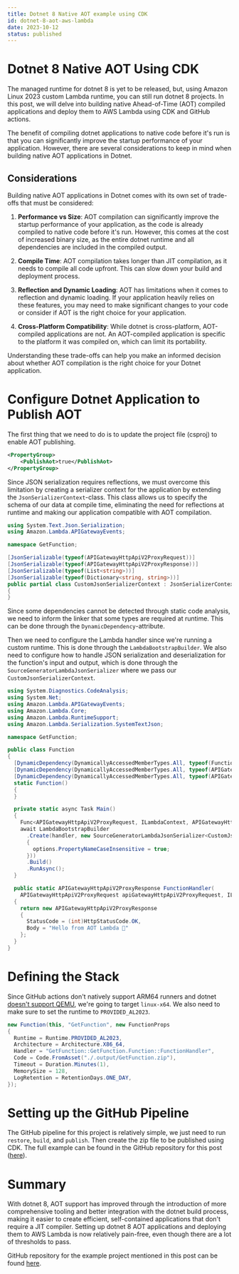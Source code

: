 ```yaml
---
title: Dotnet 8 Native AOT example using CDK
id: dotnet-8-aot-aws-lambda
date: 2023-10-12
status: published
---
```


# Dotnet 8 Native AOT Using CDK

The managed runtime for dotnet 8 is yet to be released, but, using Amazon Linux 2023 custom Lambda runtime, you can still run dotnet 8 projects. In this post, we will delve into building native Ahead-of-Time (AOT) compiled applications and deploy them to AWS Lambda using CDK and GitHub actions.

The benefit of compiling dotnet applications to native code before it's run is that you can significantly improve the startup performance of your application. However, there are several considerations to keep in mind when building native AOT applications in Dotnet.

## Considerations

Building native AOT applications in Dotnet comes with its own set of trade-offs that must be considered:

1. **Performance vs Size**: AOT compilation can significantly improve the startup performance of your application, as the code is already compiled to native code before it's run. However, this comes at the cost of increased binary size, as the entire dotnet runtime and all dependencies are included in the compiled output.

2. **Compile Time**: AOT compilation takes longer than JIT compilation, as it needs to compile all code upfront. This can slow down your build and deployment process.

3. **Reflection and Dynamic Loading**: AOT has limitations when it comes to reflection and dynamic loading. If your application heavily relies on these features, you may need to make significant changes to your code or consider if AOT is the right choice for your application.

4. **Cross-Platform Compatibility**: While dotnet is cross-platform, AOT-compiled applications are not. An AOT-compiled application is specific to the platform it was compiled on, which can limit its portability.

Understanding these trade-offs can help you make an informed decision about whether AOT compilation is the right choice for your Dotnet application.

# Configure Dotnet Application to Publish AOT

The first thing that we need to do is to update the project file (csproj) to enable AOT publishing.

```xml
<PropertyGroup>
    <PublishAot>true</PublishAot>
</PropertyGroup>
```

Since JSON serialization requires reflections, we must overcome this limitation by creating a serializer context for the application by extending the `JsonSerializerContext`-class. This class allows us to specify the schema of our data at compile time, eliminating the need for reflections at runtime and making our application compatible with AOT compilation.

```c#
using System.Text.Json.Serialization;
using Amazon.Lambda.APIGatewayEvents;

namespace GetFunction;

[JsonSerializable(typeof(APIGatewayHttpApiV2ProxyRequest))]
[JsonSerializable(typeof(APIGatewayHttpApiV2ProxyResponse))]
[JsonSerializable(typeof(List<string>))]
[JsonSerializable(typeof(Dictionary<string, string>))]
public partial class CustomJsonSerializerContext : JsonSerializerContext
{
}
```

Since some dependencies cannot be detected through static code analysis, we need to inform the linker that some types are required at runtime. This can be done through the `DynamicDependency`-attribute.

Then we need to configure the Lambda handler since we're running a custom runtime. This is done through the `LambdaBootstrapBuilder`. We also need to configure how to handle JSON serialization and deserialization for the function's input and output, which is done through the `SourceGeneratorLambdaJsonSerializer` where we pass our `CustomJsonSerializerContext`.

```c#
using System.Diagnostics.CodeAnalysis;
using System.Net;
using Amazon.Lambda.APIGatewayEvents;
using Amazon.Lambda.Core;
using Amazon.Lambda.RuntimeSupport;
using Amazon.Lambda.Serialization.SystemTextJson;

namespace GetFunction;

public class Function
{
  [DynamicDependency(DynamicallyAccessedMemberTypes.All, typeof(Function))]
  [DynamicDependency(DynamicallyAccessedMemberTypes.All, typeof(APIGatewayHttpApiV2ProxyRequest))]
  [DynamicDependency(DynamicallyAccessedMemberTypes.All, typeof(APIGatewayHttpApiV2ProxyResponse))]
  static Function()
  {
  }

  private static async Task Main()
  {
    Func<APIGatewayHttpApiV2ProxyRequest, ILambdaContext, APIGatewayHttpApiV2ProxyResponse> handler = FunctionHandler;
    await LambdaBootstrapBuilder
      .Create(handler, new SourceGeneratorLambdaJsonSerializer<CustomJsonSerializerContext>(options =>
      {
        options.PropertyNameCaseInsensitive = true;
      }))
      .Build()
      .RunAsync();
  }

  public static APIGatewayHttpApiV2ProxyResponse FunctionHandler(
    APIGatewayHttpApiV2ProxyRequest apiGatewayHttpApiV2ProxyRequest, ILambdaContext context)
  {
    return new APIGatewayHttpApiV2ProxyResponse
    {
      StatusCode = (int)HttpStatusCode.OK,
      Body = "Hello from AOT Lambda 👋"
    };
  }
}
```

# Defining the Stack

Since GitHub actions don't natively support ARM64 runners and dotnet [doesn't support QEMU](https://github.com/dotnet/core/blob/main/release-notes/8.0/supported-os.md#qemu), we're going to target `linux-x64`. We also need to make sure to set the runtime to `PROVIDED_AL2023`.

```c#
new Function(this, "GetFunction", new FunctionProps
{
  Runtime = Runtime.PROVIDED_AL2023,
  Architecture = Architecture.X86_64,
  Handler = "GetFunction::GetFunction.Function::FunctionHandler",
  Code = Code.FromAsset("./.output/GetFunction.zip"),
  Timeout = Duration.Minutes(1),
  MemorySize = 128,
  LogRetention = RetentionDays.ONE_DAY,
});
```

# Setting up the GitHub Pipeline

The GitHub pipeline for this project is relatively simple, we just need to run `restore`, `build`, and `publish`. Then create the zip file to be published using CDK. The full example can be found in the GitHub repository for this post ([here](https://github.com/ganhammar/dotnet-8-aot-aws-lambda/blob/main/.github/workflows/main.yml)).

# Summary

With dotnet 8, AOT support has improved through the introduction of more comprehensive tooling and better integration with the dotnet build process, making it easier to create efficient, self-contained applications that don't require a JIT compiler. Setting up dotnet 8 AOT applications and deploying them to AWS Lambda is now relatively pain-free, even though there are a lot of thresholds to pass.

GitHub repository for the example project mentioned in this post can be found [here](https://github.com/ganhammar/dotnet-8-aot-aws-lambda/tree/main).
